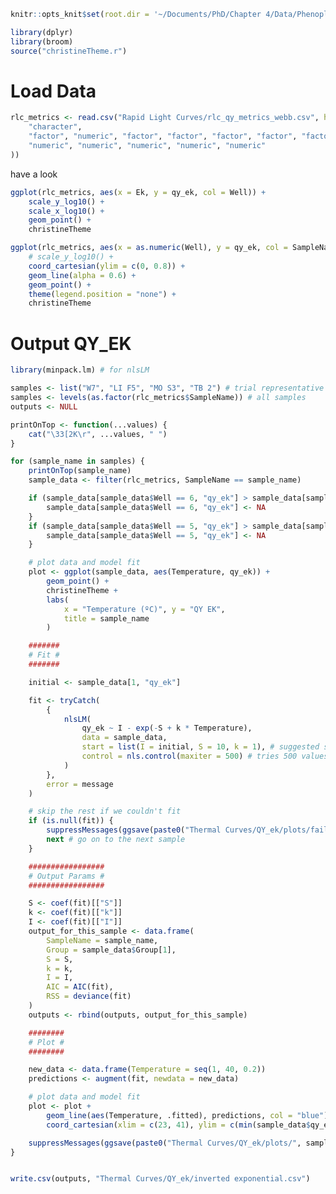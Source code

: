 ```r
knitr::opts_knit$set(root.dir = '~/Documents/PhD/Chapter 4/Data/Phenoplate data/R analysis')
```

```r
library(dplyr)
library(broom)
source("christineTheme.r")
```

# Load Data
```r
rlc_metrics <- read.csv("Rapid Light Curves/rlc_qy_metrics_webb.csv", header = TRUE, colClasses = c(
    "character",
    "factor", "numeric", "factor", "factor", "factor", "factor", "factor", "factor",
    "numeric", "numeric", "numeric", "numeric", "numeric"
))
```

have a look
```R
ggplot(rlc_metrics, aes(x = Ek, y = qy_ek, col = Well)) +
    scale_y_log10() +
    scale_x_log10() +
    geom_point() +
    christineTheme

ggplot(rlc_metrics, aes(x = as.numeric(Well), y = qy_ek, col = SampleName)) +
    # scale_y_log10() +
    coord_cartesian(ylim = c(0, 0.8)) +
    geom_line(alpha = 0.6) +
    geom_point() +
    theme(legend.position = "none") +
    christineTheme
```

# Output QY_EK
```r
library(minpack.lm) # for nlsLM

samples <- list("W7", "LI F5", "MO S3", "TB 2") # trial representative samples
samples <- levels(as.factor(rlc_metrics$SampleName)) # all samples
outputs <- NULL

printOnTop <- function(...values) {
    cat("\33[2K\r", ...values, " ")
}

for (sample_name in samples) {
    printOnTop(sample_name)
    sample_data <- filter(rlc_metrics, SampleName == sample_name)

    if (sample_data[sample_data$Well == 6, "qy_ek"] > sample_data[sample_data$Well == 5, "qy_ek"]) {
        sample_data[sample_data$Well == 6, "qy_ek"] <- NA
    }
    if (sample_data[sample_data$Well == 5, "qy_ek"] > sample_data[sample_data$Well == 4, "qy_ek"]) {
        sample_data[sample_data$Well == 5, "qy_ek"] <- NA
    }

    # plot data and model fit
    plot <- ggplot(sample_data, aes(Temperature, qy_ek)) +
        geom_point() +
        christineTheme +
        labs(
            x = "Temperature (ºC)", y = "QY EK",
            title = sample_name
        )

    #######
    # Fit #
    #######

    initial <- sample_data[1, "qy_ek"]

    fit <- tryCatch(
        {
            nlsLM(
                qy_ek ~ I - exp(-S + k * Temperature),
                data = sample_data,
                start = list(I = initial, S = 10, k = 1), # suggested start values the make sense with my data
                control = nls.control(maxiter = 500) # tries 500 values to find the best fit
            )
        },
        error = message
    )

    # skip the rest if we couldn't fit
    if (is.null(fit)) {
        suppressMessages(ggsave(paste0("Thermal Curves/QY_ek/plots/failed/", sample_name, ".png"), plot))
        next # go on to the next sample
    }

    #################
    # Output Params #
    #################

    S <- coef(fit)[["S"]]
    k <- coef(fit)[["k"]]
    I <- coef(fit)[["I"]]
    output_for_this_sample <- data.frame(
        SampleName = sample_name,
        Group = sample_data$Group[1],
        S = S,
        k = k,
        I = I,
        AIC = AIC(fit),
        RSS = deviance(fit)
    )
    outputs <- rbind(outputs, output_for_this_sample)

    ########
    # Plot #
    ########

    new_data <- data.frame(Temperature = seq(1, 40, 0.2))
    predictions <- augment(fit, newdata = new_data)

    # plot data and model fit
    plot <- plot +
        geom_line(aes(Temperature, .fitted), predictions, col = "blue") +
        coord_cartesian(xlim = c(23, 41), ylim = c(min(sample_data$qy_ek), max(sample_data$qy_ek)))

    suppressMessages(ggsave(paste0("Thermal Curves/QY_ek/plots/", sample_name, ".png"), plot))
}


write.csv(outputs, "Thermal Curves/QY_ek/inverted exponential.csv")
```

